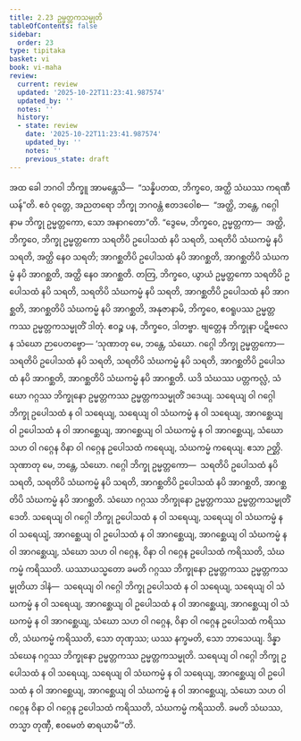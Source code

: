 ```yaml
---
title: 2.23 ဥမ္မတ္တကသမ္မုတိ
tableOfContents: false
sidebar:
  order: 23
type: tipitaka
basket: vi
book: vi-maha
review:
  current: review
  updated: '2025-10-22T11:23:41.987574'
  updated_by: ''
  notes: ''
  history:
  - state: review
    date: '2025-10-22T11:23:41.987574'
    updated_by: ''
    notes: ''
    previous_state: draft
---
```



<ReviewStatus review={frontmatter.review} showDetails={true} />

<HypothesisAnnotation frontmatter={frontmatter} />

<DynamicBreadcrumb />

<Division number="167" book="vi-maha" e="ch" v="3" p="165">

<Paragraph number="695" book="vi-maha">
အထ ခေါ ဘဂဝါ ဘိက္ခူ အာမန္တေသိ—  “သန္နိပတထ, ဘိက္ခဝေ, အတ္ထိ သံဃဿ ကရဏီယန်”တိ. ဧဝံ ဝုတ္တေ, အညတရော ဘိက္ခု ဘဂဝန္တံ ဧတဒဝေါစ—  “အတ္ထိ, ဘန္တေ, ဂဂ္ဂေါ နာမ ဘိက္ခု ဥမ္မတ္တကော, သော အနာဂတော”တိ.
</Paragraph>

<Paragraph number="696" book="vi-maha">
“ဒွေမေ, ဘိက္ခဝေ, ဥမ္မတ္တကာ—  အတ္ထိ, ဘိက္ခဝေ, ဘိက္ခု ဥမ္မတ္တကော သရတိပိ ဥပေါသထံ နပိ သရတိ, သရတိပိ သံဃကမ္မံ နပိ သရတိ, အတ္ထိ နေဝ သရတိ; အာဂစ္ဆတိပိ ဥပေါသထံ နပိ အာဂစ္ဆတိ, အာဂစ္ဆတိပိ သံဃကမ္မံ နပိ အာဂစ္ဆတိ, အတ္ထိ နေဝ အာဂစ္ဆတိ. တတြ, ဘိက္ခဝေ, ယွာယံ ဥမ္မတ္တကော သရတိပိ ဥပေါသထံ နပိ သရတိ, သရတိပိ သံဃကမ္မံ နပိ သရတိ, အာဂစ္ဆတိပိ ဥပေါသထံ နပိ အာဂစ္ဆတိ, အာဂစ္ဆတိပိ သံဃကမ္မံ နပိ အာဂစ္ဆတိ, အနုဇာနာမိ, ဘိက္ခဝေ, ဧဝရူပဿ ဥမ္မတ္တကဿ ဥမ္မတ္တကသမ္မုတိံ ဒါတုံ. ဧဝဉ္စ ပန, ဘိက္ခဝေ, ဒါတဗ္ဗာ. ဗျတ္တေန ဘိက္ခုနာ ပဋိဗလေန သံဃော ဉာပေတဗ္ဗော—
</Paragraph>

<Paragraph number="697" book="vi-maha">
‘သုဏာတု မေ, ဘန္တေ, သံဃော. ဂဂ္ဂေါ ဘိက္ခု ဥမ္မတ္တကော—  သရတိပိ ဥပေါသထံ နပိ သရတိ, သရတိပိ သံဃကမ္မံ နပိ သရတိ, အာဂစ္ဆတိပိ ဥပေါသထံ နပိ အာဂစ္ဆတိ, အာဂစ္ဆတိပိ သံဃကမ္မံ နပိ အာဂစ္ဆတိ. ယဒိ သံဃဿ ပတ္တကလ္လံ, သံဃော ဂဂ္ဂဿ ဘိက္ခုနော ဥမ္မတ္တကဿ ဥမ္မတ္တကသမ္မုတိံ ဒဒေယျ. သရေယျ ဝါ ဂဂ္ဂေါ ဘိက္ခု ဥပေါသထံ န ဝါ သရေယျ, သရေယျ ဝါ သံဃကမ္မံ န ဝါ သရေယျ, အာဂစ္ဆေယျ ဝါ ဥပေါသထံ န ဝါ အာဂစ္ဆေယျ, အာဂစ္ဆေယျ ဝါ သံဃကမ္မံ န ဝါ အာဂစ္ဆေယျ, သံဃော သဟ ဝါ ဂဂ္ဂေန ဝိနာ ဝါ ဂဂ္ဂေန ဥပေါသထံ ကရေယျ, သံဃကမ္မံ ကရေယျ. ဧသာ ဉတ္တိ.
</Paragraph>

<Paragraph number="698" book="vi-maha">
သုဏာတု မေ, ဘန္တေ, သံဃော. ဂဂ္ဂေါ ဘိက္ခု ဥမ္မတ္တကော—  သရတိပိ ဥပေါသထံ နပိ သရတိ, သရတိပိ သံဃကမ္မံ နပိ သရတိ, အာဂစ္ဆတိပိ ဥပေါသထံ နပိ အာဂစ္ဆတိ, အာဂစ္ဆတိပိ သံဃကမ္မံ နပိ အာဂစ္ဆတိ. သံဃော ဂဂ္ဂဿ ဘိက္ခုနော ဥမ္မတ္တကဿ ဥမ္မတ္တကသမ္မုတိံ ဒေတိ. သရေယျ ဝါ ဂဂ္ဂေါ ဘိက္ခု ဥပေါသထံ န ဝါ သရေယျ, သရေယျ ဝါ သံဃကမ္မံ န ဝါ သရေယျံ, အာဂစ္ဆေယျ ဝါ ဥပေါသထံ န ဝါ အာဂစ္ဆေယျ, အာဂစ္ဆေယျ ဝါ သံဃကမ္မံ န ဝါ အာဂစ္ဆေယျ, သံဃော သဟ ဝါ ဂဂ္ဂေန, ဝိနာ ဝါ ဂဂ္ဂေန ဥပေါသထံ ကရိဿတိ, သံဃကမ္မံ ကရိဿတိ. ယဿာယသ္မတော ခမတိ ဂဂ္ဂဿ ဘိက္ခုနော ဥမ္မတ္တကဿ ဥမ္မတ္တကသမ္မုတိယာ ဒါနံ—  သရေယျ ဝါ ဂဂ္ဂေါ ဘိက္ခု ဥပေါသထံ န ဝါ သရေယျ, သရေယျ ဝါ သံဃကမ္မံ န ဝါ သရေယျ, အာဂစ္ဆေယျ ဝါ ဥပေါသထံ န ဝါ အာဂစ္ဆေယျ, အာဂစ္ဆေယျ ဝါ သံဃကမ္မံ န ဝါ အာဂစ္ဆေယျ, သံဃော သဟ ဝါ ဂဂ္ဂေန, ဝိနာ ဝါ ဂဂ္ဂေန ဥပေါသထံ ကရိဿတိ, သံဃကမ္မံ ကရိဿတိ, သော တုဏှဿ; ယဿ နက္ခမတိ, သော ဘာသေယျ.
</Paragraph>

<Paragraph number="699" book="vi-maha">
ဒိန္နာ သံဃေန ဂဂ္ဂဿ ဘိက္ခုနော ဥမ္မတ္တကဿ ဥမ္မတ္တကသမ္မုတိ. သရေယျ ဝါ ဂဂ္ဂေါ ဘိက္ခု ဥပေါသထံ န ဝါ သရေယျ, သရေယျ ဝါ သံဃကမ္မံ န ဝါ သရေယျ, အာဂစ္ဆေယျ ဝါ ဥပေါသထံ န ဝါ အာဂစ္ဆေယျ, အာဂစ္ဆေယျ ဝါ သံဃကမ္မံ န ဝါ အာဂစ္ဆေယျ, သံဃော သဟ ဝါ ဂဂ္ဂေန ဝိနာ ဝါ ဂဂ္ဂေန ဥပေါသထံ ကရိဿတိ, သံဃကမ္မံ ကရိဿတိ. ခမတိ သံဃဿ, တသ္မာ တုဏှီ, ဧဝမေတံ ဓာရယာမီ’”တိ.
</Paragraph>
</Division>